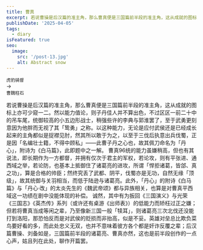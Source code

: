 ```yaml
---
title: 曹真
excerpt: 若说曹操是后汉篇的准主角，那么曹真便是三国篇前半段的准主角，这从成就的图标上亦可少窥一二。然以能力值论，则子丹佳人并不算出色，不过区区一前二十中的吊车尾，统御较高的小五边形战士，稍强些许的李典与郭淮罢了，至于武勇更刻意因为他胖而无视了其「鸷勇」之称。
publishDate: '2025-04-05'
tags:
  - diary
isFeatured: true
seo:
  image:
    src: '/post-13.jpg'
    alt: Abstract snow
---
```



<div class="flex justify-evenly items-center">
  <div class='flex flex-col items-center'>
    <RadarChart client:load data={[90, 77, 83, 81, 82]} maxValues={[100, 100, 100, 100, 100]} labels={['统御', '气运', '武勇', '智略', '魅力']} />
    <small class='indent-0'>虎豹骑督</small>
  </div>
  <div class='indent-0'>→</div>
  <div class='flex flex-col items-center'>
    <RadarChart client:load data={[96, 77, 79, 81, 88]} maxValues={[100, 100, 100, 100, 100]} labels={['统御', '气运', '武勇', '智略', '魅力']} />
    <small class='indent-0'>曹魏柱石</small>
  </div>
</div>

若说曹操是后汉篇的准主角，那么曹真便是三国篇前半段的准主角，这从成就的图标上亦可少窥一二。然以能力值论，则子丹佳人并不算出色，不过区区一前二十中的吊车尾，统御较高的小五边形战士，稍强些许的李典与郭淮罢了，至于武勇更刻意因为他胖而无视了其「鸷勇」之称。以这种能力，无论是应付武侯还是已经成长起来的主角都似是捉襟见肘，然其所以敢于为之，以至于三伐后执意出兵伐蜀，正是因「名编壮士籍，不得中顾私」——此曹子丹之心也，故其佩刀命名为「丹心」，附诗为《白马篇》，此即题中之一解。
曹真96统的能力虽嫌稍高，但也有其说法，即长期作为一方都督，并拥有仅次于君主的军权，若论攻，则有平张进、通西域之举，若论防，也基本上抵御住了诸葛亮的进攻，所谓「悍拒诸葛，皆郃、真之功」，算是合格的帅臣；然终究丢了武都、阴平，伐蜀亦是无功，自然无缘「顶级」，故其统御与关羽相当，而低于陆逊与诸葛亮。此外，「丹心」的附诗《白马篇》与「丹心·改」的太炎先生的《魏武帝颂》都与异族相关，也算是对曹真平西域这一功绩在剧中没能体现的补偿。
诚然，其中有为扳回《三国演义》与光荣《三国志》《英杰传》系列（或许还有桌游《出师表》）的低能力而矫枉过正之嫌；但若将曹真当成等闲之辈，乃至像新三国一般「犊耳」，则诸葛亮三次北伐还没能打到洛阳，那恐怕反而是对武侯的贬损而非抬高，似是不妥。英雄对垒总比欺负菜鸟要好看的多，而此处忠义无双，也并不意味着彼方各个都是奸诈反覆之辈；后汉篇曹操、刘备如是，三国篇前半段的诸葛亮、曹真亦然，这也是前半段创作的一点心声，姑且列在此处，聊作开篇罢。
